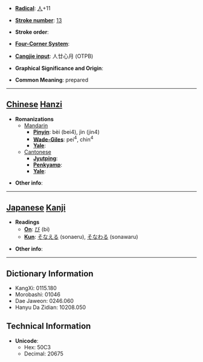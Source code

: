 * '''[[Wiktionary:Chinese radical index| Radical]]''': [[Wiktionary:Chinese radical index 人|人]]+11

* '''[[Wiktionary:Chinese total strokes index|Stroke number]]''': [[Wiktionary:Chinese total strokes index 13|13]]

* '''Stroke order''': 

* '''[[Wiktionary:Chinese four corner index|Four-Corner System]]''': 

* '''[[Wiktionary:Chinese Cangjie index|Cangjie input]]''': 人廿心月 (OTPB)

* '''Graphical Significance and Origin''': 

* '''Common Meaning''': prepared

----

== [[Chinese]] [[Hanzi]] ==

* '''Romanizations'''
** [[Mandarin]]
*** '''[[Pinyin]]''': bèi (bei4), jìn (jin4)
*** '''[[Wade-Giles]]''': pei<sup>4</sup>, chin<sup>4</sup>
*** '''[[Yale]]''': 
**[[Cantonese]]
***'''[[Jyutping]]''':
***'''[[Penkyamp]]''': 
***'''[[Yale]]''': 

* '''Other info''': 

----

== [[Japanese]] [[Kanji]] ==

* '''Readings'''
** '''[[On]]''': [[び]] (bi)
** '''[[Kun]]''': [[そなえる]] (sonaeru), [[そなわる]] (sonawaru)

* '''Other info''':  

----

== Dictionary Information ==

* KangXi: 0115.180
* Morobashi: 01046
* Dae Jaweon: 0246.060
* Hanyu Da Zidian: 10208.050

== Technical Information ==

* '''Unicode''':
** Hex: 50C3
** Decimal: 20675